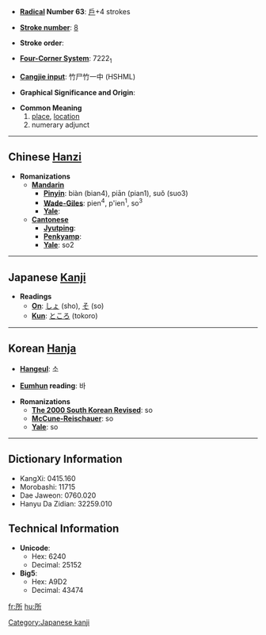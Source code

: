 * '''[[Wiktionary:Chinese radical index| Radical]] Number 63''': [[Wiktionary:Chinese radical index 戶|戶]]+4 strokes

* '''[[Wiktionary:Chinese total strokes index|Stroke number]]''': [[Wiktionary:Chinese total strokes index 8|8]]

* '''Stroke order''': 

* '''[[Wiktionary:Chinese four corner index|Four-Corner System]]''': 7222<sub>1</sub>

* '''[[Wiktionary:Chinese Cangjie index|Cangjie input]]''': 竹尸竹一中 (HSHML)

* '''Graphical Significance and Origin''': 

* '''Common Meaning'''
*#[[place]], [[location]]
*# numerary adjunct

----

== Chinese [[Hanzi]] ==

* '''Romanizations'''
** '''[[Mandarin]]'''
*** '''[[Pinyin]]''': biàn (bian4), piān (pian1), suǒ (suo3)
*** '''[[Wade-Giles]]''': pien<sup>4</sup>, p'ien<sup>1</sup>, so<sup>3</sup>
*** '''[[Yale]]''': 
** '''[[Cantonese]]'''
*** '''[[Jyutping]]''':
*** '''[[Penkyamp]]''': 
*** '''[[Yale]]''': so2


----

== Japanese [[Kanji]] ==

* '''Readings'''
** '''[[On]]''': [[しょ]] (sho), [[そ]] (so)
** '''[[Kun]]''': [[ところ]] (tokoro)


----

== Korean [[Hanja]] ==

* '''[[Hangeul]]''': 소

* '''[[Eumhun]] reading''': 바

* '''Romanizations'''
** '''[[The 2000 South Korean Revised Romanization|The 2000 South Korean Revised]]''': so
** '''[[McCune-Reischauer]]''': so
** '''[[Yale]]''': so

----

== Dictionary Information ==

* KangXi: 0415.160
* Morobashi: 11715
* Dae Jaweon: 0760.020
* Hanyu Da Zidian: 32259.010

== Technical Information ==

* '''Unicode''':
** Hex: 6240
** Decimal: 25152
* '''Big5''':
** Hex: A9D2
** Decimal: 43474

[[Category:Japanese kanji]]

[[fr:所]]
[[hu:所]]